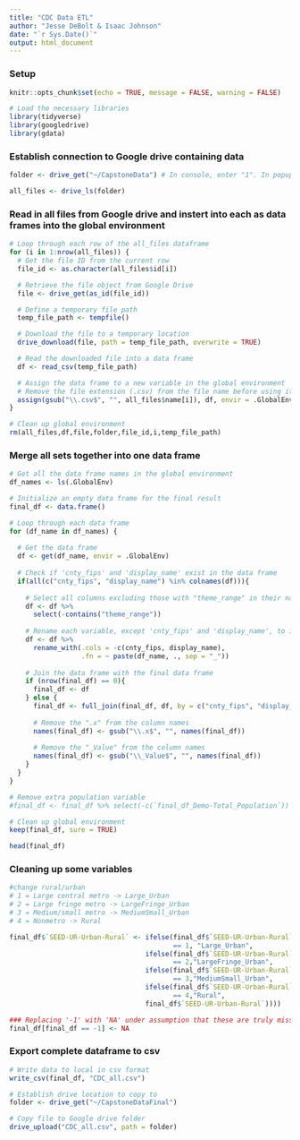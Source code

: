 ```yaml
---
title: "CDC Data ETL"
author: "Jesse DeBolt & Isaac Johnson"
date: "`r Sys.Date()`"
output: html_document
---
```


### Setup
```r
knitr::opts_chunk$set(echo = TRUE, message = FALSE, warning = FALSE)

# Load the necessary libraries
library(tidyverse)
library(googledrive)
library(gdata)

```


### Establish connection to Google drive containing data
```r
folder <- drive_get("~/CapstoneData") # In console, enter "1". In popup select account, then make sure allow checkbox is selected and continue.

all_files <- drive_ls(folder)

```


### Read in all files from Google drive and instert into each as data frames into the global environment
```r
# Loop through each row of the all_files dataframe
for (i in 1:nrow(all_files)) {
  # Get the file ID from the current row
  file_id <- as.character(all_files$id[i])

  # Retrieve the file object from Google Drive
  file <- drive_get(as_id(file_id))

  # Define a temporary file path
  temp_file_path <- tempfile()

  # Download the file to a temporary location
  drive_download(file, path = temp_file_path, overwrite = TRUE)

  # Read the downloaded file into a data frame
  df <- read_csv(temp_file_path)

  # Assign the data frame to a new variable in the global environment
  # Remove the file extension (.csv) from the file name before using it as a variable name
  assign(gsub("\\.csv$", "", all_files$name[i]), df, envir = .GlobalEnv)
}

# Clean up global environment
rm(all_files,df,file,folder,file_id,i,temp_file_path)

```


### Merge all sets together into one data frame
```r
# Get all the data frame names in the global environment
df_names <- ls(.GlobalEnv)

# Initialize an empty data frame for the final result
final_df <- data.frame()

# Loop through each data frame
for (df_name in df_names) {
  
  # Get the data frame
  df <- get(df_name, envir = .GlobalEnv)
  
  # Check if 'cnty_fips' and 'display_name' exist in the data frame
  if(all(c("cnty_fips", "display_name") %in% colnames(df))){
    
    # Select all columns excluding those with "theme_range" in their name
    df <- df %>%
      select(-contains("theme_range"))
    
    # Rename each variable, except 'cnty_fips' and 'display_name', to include the data frame name
    df <- df %>%
      rename_with(.cols = -c(cnty_fips, display_name),
                  .fn = ~ paste(df_name, ., sep = "_"))
    
    # Join the data frame with the final data frame
    if (nrow(final_df) == 0){
      final_df <- df
    } else {
      final_df <- full_join(final_df, df, by = c("cnty_fips", "display_name"))
      
      # Remove the ".x" from the column names
      names(final_df) <- gsub("\\.x$", "", names(final_df))
      
      # Remove the "_Value" from the column names
      names(final_df) <- gsub("\\_Value$", "", names(final_df))
    }
  }
}

# Remove extra population variable
#final_df <- final_df %>% select(-c(`final_df_Demo-Total_Population`))

# Clean up global environment
keep(final_df, sure = TRUE)

```


```r
head(final_df)

```

### Cleaning up some variables
```r
#change rural/urban
# 1 = Large central metro -> Large_Urban
# 2 = Large fringe metro -> LargeFringe_Urban
# 3 = Medium/small metro -> MediumSmall_Urban
# 4 = Nonmetro -> Rural

final_df$`SEED-UR-Urban-Rural` <- ifelse(final_df$`SEED-UR-Urban-Rural`
                                         == 1, "Large_Urban",
                                  ifelse(final_df$`SEED-UR-Urban-Rural`
                                         == 2,"LargeFringe_Urban",
                                  ifelse(final_df$`SEED-UR-Urban-Rural` 
                                         == 3,"MediumSmall_Urban", 
                                  ifelse(final_df$`SEED-UR-Urban-Rural`
                                         == 4,"Rural",
                                  final_df$`SEED-UR-Urban-Rural`))))

### Replacing '-1' with 'NA' under assumption that these are truly missing elements
final_df[final_df == -1] <- NA

```


### Export complete dataframe to csv
```r
# Write data to local in csv format
write_csv(final_df, "CDC_all.csv")  

# Establish drive location to copy to
folder <- drive_get("~/CapstoneDataFinal")

# Copy file to Google drive folder
drive_upload("CDC_all.csv", path = folder)

```

